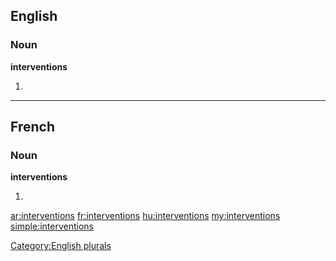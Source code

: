 ==English==

===Noun===
'''interventions'''

# {{plural of|[[intervention]]}}

[[Category:English plurals]]

----

==French==

===Noun===
'''interventions''' {{f}}

# {{plural of|[[intervention]]|lang=fr}}

[[ar:interventions]]
[[fr:interventions]]
[[hu:interventions]]
[[my:interventions]]
[[simple:interventions]]